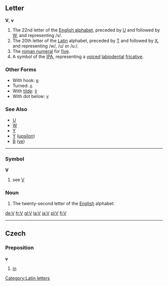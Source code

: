 ==Letter==
'''V''', '''v'''

# The 22nd letter of the [[Appendix:English alphabet|English alphabet]], preceded by [[U]] and followed by [[W]], and representing /v/.
# The 20th letter of the [[Latin]] alphabet, preceded by [[T]] and followed by [[X]], and representing /w/, /u/ or /uː/.
# The [[roman numeral]] for [[five]].
# A symbol of the [[IPA]], representing a [[voiced]] [[labiodental]] [[fricative]].
===Other Forms===
*With hook: [[ʋ]]
*Turned: [[ʌ]]
*With [[tilde]]: [[ṽ]]
*With dot below: [[ṿ]]
===See Also===
*[[U]]
*[[W]]
*[[Y]]
*[[Υ]] ([[upsilon]])
*[[В]] ([[ve]])
[[Category:Latin letters]]
----

===Symbol===
'''V'''
# see [[V]]

===Noun===

#The twenty-second letter of the [[English]] alphabet.

[[de:V]]
[[fr:V]]
[[gl:V]]
[[la:V]]
[[ja:V]]
[[pl:V]]
[[fi:V]]

----

==Czech==
===Preposition===
'''v'''
#[[in]]